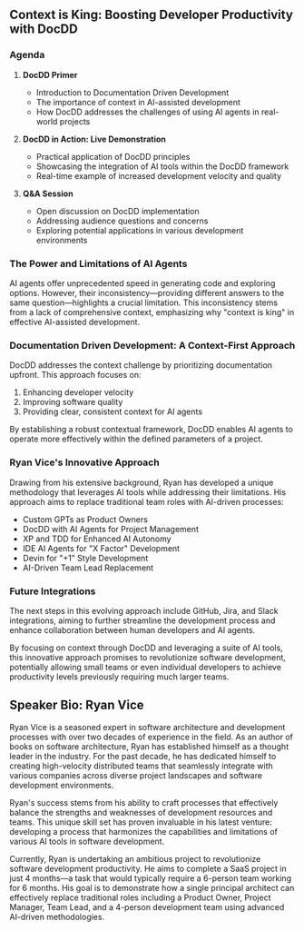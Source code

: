 ## Context is King: Boosting Developer Productivity with DocDD

### Agenda

1. **DocDD Primer**
   - Introduction to Documentation Driven Development
   - The importance of context in AI-assisted development
   - How DocDD addresses the challenges of using AI agents in real-world projects

2. **DocDD in Action: Live Demonstration**
   - Practical application of DocDD principles
   - Showcasing the integration of AI tools within the DocDD framework
   - Real-time example of increased development velocity and quality

3. **Q&A Session**
   - Open discussion on DocDD implementation
   - Addressing audience questions and concerns
   - Exploring potential applications in various development environments

### The Power and Limitations of AI Agents

AI agents offer unprecedented speed in generating code and exploring options. However, their inconsistency—providing different answers to the same question—highlights a crucial limitation. This inconsistency stems from a lack of comprehensive context, emphasizing why "context is king" in effective AI-assisted development.

### Documentation Driven Development: A Context-First Approach

DocDD addresses the context challenge by prioritizing documentation upfront. This approach focuses on:

1. Enhancing developer velocity
2. Improving software quality
3. Providing clear, consistent context for AI agents

By establishing a robust contextual framework, DocDD enables AI agents to operate more effectively within the defined parameters of a project.

### Ryan Vice's Innovative Approach

Drawing from his extensive background, Ryan has developed a unique methodology that leverages AI tools while addressing their limitations. His approach aims to replace traditional team roles with AI-driven processes:

- Custom GPTs as Product Owners
- DocDD with AI Agents for Project Management
- XP and TDD for Enhanced AI Autonomy
- IDE AI Agents for "X Factor" Development
- Devin for "+1" Style Development
- AI-Driven Team Lead Replacement

### Future Integrations

The next steps in this evolving approach include GitHub, Jira, and Slack integrations, aiming to further streamline the development process and enhance collaboration between human developers and AI agents.

By focusing on context through DocDD and leveraging a suite of AI tools, this innovative approach promises to revolutionize software development, potentially allowing small teams or even individual developers to achieve productivity levels previously requiring much larger teams.

## Speaker Bio: Ryan Vice

Ryan Vice is a seasoned expert in software architecture and development processes with over two decades of experience in the field. As an author of books on software architecture, Ryan has established himself as a thought leader in the industry. For the past decade, he has dedicated himself to creating high-velocity distributed teams that seamlessly integrate with various companies across diverse project landscapes and software development environments.

Ryan's success stems from his ability to craft processes that effectively balance the strengths and weaknesses of development resources and teams. This unique skill set has proven invaluable in his latest venture: developing a process that harmonizes the capabilities and limitations of various AI tools in software development.

Currently, Ryan is undertaking an ambitious project to revolutionize software development productivity. He aims to complete a SaaS project in just 4 months—a task that would typically require a 6-person team working for 6 months. His goal is to demonstrate how a single principal architect can effectively replace traditional roles including a Product Owner, Project Manager, Team Lead, and a 4-person development team using advanced AI-driven methodologies.
